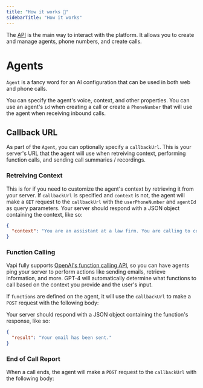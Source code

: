```yaml
---
title: "How it works 🧠"
sidebarTitle: "How it works"
---
```


The [API](/api-reference) is the main way to interact with the platform. It allows you to create and manage agents, phone numbers, and create calls.

# Agents

`Agent` is a fancy word for an AI configuration that can be used in both web and phone calls.

You can specify the agent's voice, context, and other properties. You can use an agent's `id` when creating a call or create a `PhoneNumber` that will use the agent when receiving inbound calls.

## Callback URL

As part of the `Agent`, you can optionally specify a `callbackUrl`. This is your server's URL that the agent will use when retreiving context, performing function calls, and sending call summaries / recordings.

### Retreiving Context

This is for if you need to customize the agent's context by retrieving it from your server. If `callbackUrl` is specified and `context` is not, the agent will make a `GET` request to the `callbackUrl` with the `userPhoneNumber` and `agentId` as query parameters. Your server should respond with a JSON object containing the context, like so:

```json
{
  "context": "You are an assistant at a law firm. You are calling to confirm an appointment with a client."
}
```

### Function Calling

Vapi fully supports [OpenAI's function calling API](https://platform.openai.com/docs/guides/gpt/function-calling), so you can have agents ping your server to perform actions like sending emails, retrieve information, and more. GPT-4 will automatically determine what functions to call based on the context you provide and the user's input.

If `functions` are defined on the agent, it will use the `callbackUrl` to make a `POST` request with the following body:

<Snippet file="function.body.mdx" />

Your server should respond with a JSON object containing the function's response, like so:

```json
{
  "result": "Your email has been sent."
}
```

### End of Call Report

When a call ends, the agent will make a `POST` request to the `callbackUrl` with the following body:

<Snippet file="end.body.mdx" />
